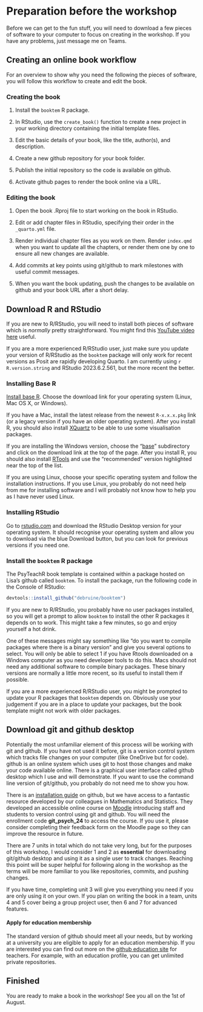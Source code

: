 # Preparation before the workshop {#workshop_prep}

Before we can get to the fun stuff, you will need to download a few pieces of software to your computer to focus on creating in the workshop. If you have any problems, just message me on Teams.

## Creating an online book workflow

For an overview to show why you need the following the pieces of software, you will follow this workflow to create and edit the book.

### Creating the book

1.  Install the `booktem` R package.

2.  In RStudio, use the `create_book()` function to create a new project in your working directory containing the initial template files.

3.  Edit the basic details of your book, like the title, author(s), and description.

4.  Create a new github repository for your book folder.

5.  Publish the initial repository so the code is available on github.

6.  Activate github pages to render the book online via a URL.

### Editing the book

1.  Open the book .Rproj file to start working on the book in RStudio.

2.  Edit or add chapter files in RStudio, specifying their order in the `_quarto.yml` file.

3.  Render individual chapter files as you work on them. Render `index.qmd` when you want to update all the chapters, or render them one by one to ensure all new changes are available.

4.  Add commits at key points using git/github to mark milestones with useful commit messages.

5.  When you want the book updating, push the changes to be available on github and your book URL after a short delay.

## Download R and RStudio

If you are new to R/RStudio, you will need to install both pieces of software which is *normally* pretty straightforward. You might find this [YouTube video here](https://youtu.be/YrEe2TLr3MI?si=oweIE55Ul77ZoZwz){target="_blank"} useful.

If you are a more experienced R/RStudio user, just make sure you update your version of R/RStudio as the `booktem` package will only work for recent versions as Posit are rapidly developing Quarto. I am currently using `r R.version.string` and RStudio 2023.6.2.561, but the more recent the better.

### Installing Base R

[Install base R](https://cran.rstudio.com/){target="_blank"}. Choose the download link for your operating system (Linux, Mac OS X, or Windows).

If you have a Mac, install the latest release from the newest `R-x.x.x.pkg` link (or a legacy version if you have an older operating system). After you install R, you should also install [XQuartz](http://xquartz.macosforge.org/){target="_blank"} to be able to use some visualisation packages.

If you are installing the Windows version, choose the "[base](https://cran.rstudio.com/bin/windows/base/)" subdirectory and click on the download link at the top of the page. After you install R, you should also install [RTools](https://cran.rstudio.com/bin/windows/Rtools/){target="_blank"} and use the "recommended" version highlighted near the top of the list.

If you are using Linux, choose your specific operating system and follow the installation instructions. If you use Linux, you probably do not need help from me for installing software and I will probably not know how to help you as I have never used Linux.

### Installing RStudio

Go to [rstudio.com](https://www.rstudio.com/products/rstudio/download/#download){target="_blank"} and download the RStudio Desktop version for your operating system. It should recognise your operating system and allow you to download via the blue Download button, but you can look for previous versions if you need one.

### Install the `booktem` R package

The PsyTeachR book template is contained within a package hosted on Lisa's github called `booktem`. To install the package, run the following code in the Console of RStudio:

```r
devtools::install_github("debruine/booktem")
```

If you are new to R/RStudio, you probably have no user packages installed, so you will get a prompt to allow `booktem` to install the other R packages it depends on to work. This might take a few minutes, so go and enjoy yourself a hot drink.

::: callout-caution
One of these messages might say something like "do you want to compile packages where there is a binary version" and give you several options to select. You will only be able to select 1 if you have Rtools downloaded on a Windows computer as you need developer tools to do this. Macs should not need any additional software to compile binary packages. These binary versions are normally a little more recent, so its useful to install them if possible.
:::

If you are a more experienced R/RStudio user, you might be prompted to update your R packages that `booktem` depends on. Obviously use your judgement if you are in a place to update your packages, but the book template might not work with older packages.

## Download git and github desktop {#github_prep}

Potentially the most unfamiliar element of this process will be working with git and github. If you have not used it before, git is a version control system which tracks file changes on your computer (like OneDrive but for code). github is an online system which uses git to host those changes and make your code available online. There is a graphical user interface called github desktop which I use and will demonstrate. If you want to use the command line version of git/github, you probably do not need me to show you how.

There is an [installation guide](https://github.com/git-guides/install-git){target="_blank"} on github, but we have access to a fantastic resource developed by our colleagues in Mathematics and Statistics. They developed an accessible online course on [Moodle](https://moodle.gla.ac.uk/course/view.php?id=41115){target="_blank"} introducing staff and students to version control using git and github. You will need the enrollment code **git_psych_24** to access the course. If you use it, please consider completing their feedback form on the Moodle page so they can improve the resource in future.

There are 7 units in total which do not take very long, but for the purposes of this workshop, I would consider 1 and 2 as **essential** for downloading git/github desktop and using it as a single user to track changes. Reaching this point will be super helpful for following along in the workshop as the terms will be more familiar to you like repositories, commits, and pushing changes.

If you have time, completing unit 3 will give you everything you need if you are only using it on your own. If you plan on writing the book in a team, units 4 and 5 cover being a group project user, then 6 and 7 for advanced features.

::: callout-tip
#### Apply for education membership

The standard version of github should meet all your needs, but by working at a university you are eligible to apply for an education membership. If you are interested you can find out more on the [github education site](https://github.com/education/teachers){target="_blank"} for teachers. For example, with an education profile, you can get unlimited private repositories.
:::

## Finished

You are ready to make a book in the workshop! See you all on the 1st of August.
